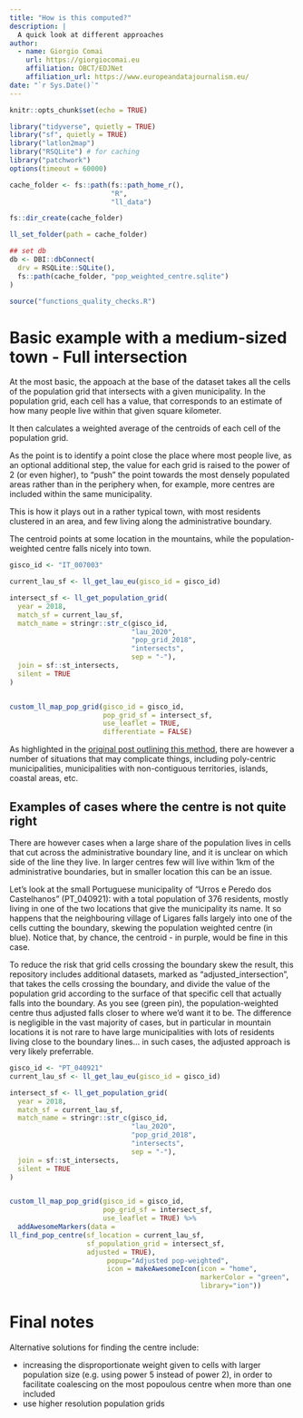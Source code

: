 ```yaml
---
title: "How is this computed?"
description: |
  A quick look at different approaches
author:
  - name: Giorgio Comai 
    url: https://giorgiocomai.eu
    affiliation: OBCT/EDJNet
    affiliation_url: https://www.europeandatajournalism.eu/
date: "`r Sys.Date()`"
---
```


```r
knitr::opts_chunk$set(echo = TRUE)

library("tidyverse", quietly = TRUE)
library("sf", quietly = TRUE)
library("latlon2map")
library("RSQLite") # for caching
library("patchwork")
options(timeout = 60000)

cache_folder <- fs::path(fs::path_home_r(),
                         "R",
                         "ll_data")

fs::dir_create(cache_folder)

ll_set_folder(path = cache_folder)

## set db
db <- DBI::dbConnect(
  drv = RSQLite::SQLite(),
  fs::path(cache_folder, "pop_weighted_centre.sqlite")
)

source("functions_quality_checks.R")
```


# Basic example with a medium-sized town - Full intersection

At the most basic, the appoach at the base of the dataset takes all the cells of the population grid that intersects with a given municipality. In the population grid, each cell has a value, that corresponds to an estimate of how many people live within that given square kilometer. 

It then calculates a weighted average of the centroids of each cell of the population grid. 

As the point is to identify a point close the place where most people live, as an optional additional step, the value for each grid is raised to the power of 2 (or even higher), to "push" the point towards the most densely populated areas rather than in the periphery when, for example, more centres are included within the same municipality.

This is how it plays out in a rather typical town, with most residents clustered in an area, and few living along the administrative boundary.

The centroid points at some location in the mountains, while the population-weighted centre falls nicely into town. 

```r
gisco_id <- "IT_007003"

current_lau_sf <- ll_get_lau_eu(gisco_id = gisco_id)

intersect_sf <- ll_get_population_grid(
  year = 2018,
  match_sf = current_lau_sf,
  match_name = stringr::str_c(gisco_id,
                              "lau_2020",
                              "pop_grid_2018",
                              "intersects",
                              sep = "-"),
  join = sf::st_intersects,
  silent = TRUE
)


custom_ll_map_pop_grid(gisco_id = gisco_id,
                       pop_grid_sf = intersect_sf,
                       use_leaflet = TRUE,
                       differentiate = FALSE) 
```

As highlighted in the [original post outlining this method](https://medium.com/european-data-journalism-network/how-to-find-the-population-weighted-centre-of-local-administrative-units-a0d198fc91f7), there are however a number of situations that may complicate things, including poly-centric municipalities, municipalities with non-contiguous territories, islands, coastal areas, etc. 




## Examples of cases where the centre is not quite right

There are however cases when a large share of the population lives in cells that cut across the administrative boundary line, and it is unclear on which side of the line they live. In larger centres few will live within 1km of the administrative boundaries, but in smaller location this can be an issue. 

Let's look at the small Portuguese municipality of "Urros e Peredo dos Castelhanos" (PT_040921): with a total population of 376 residents, mostly living in one of the two locations that give the municipality its name. It so happens that the neighbouring village of Ligares falls largely into one of the cells cutting the boundary, skewing the population weighted centre (in blue). Notice that, by chance, the centroid - in purple, would be fine in this case.

To reduce the risk that grid cells crossing the boundary skew the result, this repository includes additional datasets, marked as "adjusted_intersection", that takes the cells crossing the boundary, and divide the value of the population grid according to the surface of that specific cell that actually falls into the boundary. As you see (green pin), the population-weighted centre thus adjusted falls closer to where we'd want it to be. The difference is negligible in the vast majority of cases, but in particular in mountain locations it is not rare to have large municipalities with lots of residents living close to the boundary lines... in such cases, the adjusted approach is very likely preferrable.

```r
gisco_id <- "PT_040921"
current_lau_sf <- ll_get_lau_eu(gisco_id = gisco_id)

intersect_sf <- ll_get_population_grid(
  year = 2018,
  match_sf = current_lau_sf,
  match_name = stringr::str_c(gisco_id,
                              "lau_2020",
                              "pop_grid_2018",
                              "intersects",
                              sep = "-"),
  join = sf::st_intersects,
  silent = TRUE
)


custom_ll_map_pop_grid(gisco_id = gisco_id,
                       pop_grid_sf = intersect_sf,
                       use_leaflet = TRUE) %>% 
  addAwesomeMarkers(data = 
ll_find_pop_centre(sf_location = current_lau_sf,
                   sf_population_grid = intersect_sf,
                   adjusted = TRUE),
                        popup="Adjusted pop-weighted",
                        icon = makeAwesomeIcon(icon = "home",
                                               markerColor = "green",
                                               library="ion"))
```

# Final notes

Alternative solutions for finding the centre include:

- increasing the disproportionate weight given to cells with larger population size (e.g. using power 5 instead of power 2), in order to facilitate coalescing on the most popoulous centre when more than one included
- use higher resolution population grids
